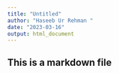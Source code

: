 ---
title: "Untitled"
author: "Haseeb Ur Rehman "
date: "2023-03-16"
output: html_document
---

## This is a markdown file